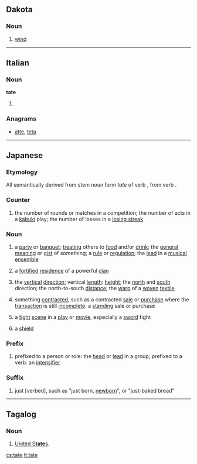 {{also|täte}}
==Dakota==

===Noun===
{{head|dak|noun}}

# [[wind]]

----

==Italian==

===Noun===
'''tate''' {{f}}

# {{plural of|[[tata]]|lang=it}}

===Anagrams===
* [[atte#Italian|atte]], [[teta#Italian|teta]]

----

==Japanese==

===Etymology===
All semantically derived from stem noun form ''tate'' of verb {{term|lang=ja|立てる|tr=tateru||to stand something up, to set something up}}, from verb {{term|lang=ja|立つ|tr=tatsu||to stand, to be established, to be situated}}.

===Counter===
{{ja-pos|r|counter|hira=たて}}

# {{ja-def|立}} the number of rounds or matches in a competition; the number of acts in a [[kabuki]] play; the number of losses in a [[losing streak]]

===Noun===
{{ja-noun|r|hira=たて}}

# {{ja-def|立|立て}} a [[party]] or [[banquet]]; [[treating]] others to [[food]] and/or [[drink]]; the [[general]] [[meaning]] or [[gist]] of something; a [[rule]] or [[regulation]]; the [[lead]] in a [[musical]] [[ensemble]]
# {{ja-def|館}} a [[fortified]] [[residence]] of a powerful [[clan]]
# {{ja-def|縦|竪|経}} the [[vertical]] [[direction]]; vertical [[length]]: [[height]]; the [[north]] and [[south]] direction; the north-to-south [[distance]]; the [[warp]] of a [[woven]] [[textile]]
# {{ja-def|建|建て}} something [[contracted]], such as a contracted [[sale]] or [[purchase]] where the [[transaction]] is still [[incomplete]]: a [[standing]] sale or purchase
# {{ja-def|殺陣|立|立て}} a [[fight]] [[scene]] in a [[play]] or [[movie]], especially a [[sword]] fight
# {{ja-def|盾|楯}} a [[shield]]

===Prefix===
{{ja-pos|r|prefix|hira=たて}}

# {{ja-def|立|立て}} prefixed to a person or role: the [[head]] or [[lead]] in a group; prefixed to a verb: an [[intensifier]]

===Suffix===
{{ja-pos|r|suffix|hira=たて}}

# {{ja-def|立|立て}} just [verbed], such as {{l|ja|生まれる|生まれ}}'''{{Jpan|立て}}''' "just born, [[newborn]]", or {{l|ja|焼く|焼き}}'''{{Jpan|立て}}'''{{l|ja|の}}{{l|ja|パン}} "just-baked bread"

----

==Tagalog==

===Noun===
{{tl-noun}}

#{{slang}} [[United States|United S'''tate'''s]].
[[cs:tate]]
[[lt:tate]]